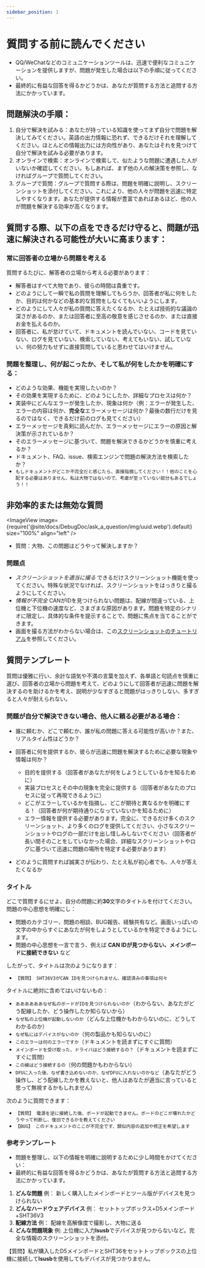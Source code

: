 ```yaml
---
sidebar_position: 1
---
```




# 質問する前に読んでください

  * QQ/WeChatなどのコミュニケーションツールは、迅速で便利なコミュニケーションを提供しますが、問題が発生した場合は以下の手順に従ってください。
  * 最終的に有益な回答を得るかどうかは、あなたが質問する方法と追問する方法にかかっています。

## 問題解決の手順：

  1. 自分で解決を試みる：あなたが持っている知識を使ってまず自分で問題を解決してみてください。英語の出力情報に恐れず、できるだけそれを理解してください。ほとんどの情報出力には方向性があり、あなたはそれを見つけて自分で解決を試みる必要があります。
  2. オンラインで検索：オンラインで検索して、似たような問題に遭遇した人がいないか確認してください。もしあれば、まず他の人の解決策を参照し、なければグループで質問してください。
  3. グループで質問：グループで質問する際は、問題を明確に説明し、スクリーンショットを添付してください。これにより、他の人々が問題を迅速に特定しやすくなります。あなたが提供する情報が豊富であればあるほど、他の人が問題を解決する効率が高くなります。

## 質問する際、以下の点をできるだけ守ると、問題が迅速に解決される可能性が大いに高まります：

### 常に回答者の立場から問題を考える

  質問するたびに、解答者の立場から考える必要があります：
  * 解答者はすべて大物であり、彼らの時間は貴重です。
  * どのようにして一瞬で私の質問を理解してもらうか、回答者が私に何をしたか、目的は何かなどの基本的な質問をしなくてもいいようにします。
  * どのようにして人々が私の質問に答えたくなるか、たとえば技術的な議論の深さがあるのか、または回答者に至高の敬意を感じさせるのか、または直接お金を払えるのか。
  * 回答者に、私が怠けていて、ドキュメントを読んでいない、コードを見ていない、ログを見ていない、検索していない、考えてもいない、試していない、何の努力もせずに直接質問していると思わせてはいけません。

### 問題を整理し、何が起こったか、そして私が何をしたかを明確にする：

  * どのような効果、機能を実現したいのか？
  * その効果を実現するために、どのようにしたか、詳細なプロセスは何か？
  * 実装中にどんなエラーが発生したか、現象は何か（例：エラーが発生した、エラーの内容は何か、**完全な**エラーメッセージは何か？最後の数行だけを見るのではなく、できるだけ前のログも見てください）
  * エラーメッセージを真剣に読んだか、エラーメッセージにエラーの原因と解決策が示されているか？
  * そのエラーメッセージに基づいて、問題を解決できるかどうかを慎重に考えるか？
  * ドキュメント、FAQ、issue、検索エンジンで問題の解決方法を検索したか？
  * `もしドキュメントがどこか不完全だと感じたら、直接指摘してください！！他のことを心配する必要はありません、私は大物ではないので、考慮が至っていない部分もあるでしょう！！`

## 非効率的または無効な質問

  <ImageView image={require('@site/docs/DebugDoc/ask_a_question/img/uuid.webp').default} size="100%" align="left" />
  * 質問：大物、この問題はどうやって解決しますか？

### 問題点

  * *スクリーンショットを適当に撮る* できるだけスクリーンショット機能を使ってください。特殊な状況でなければ、スクリーンショットをはっきりと撮るようにしてください。
  * *情報が不完全* CANがIDを見つけられない問題は、配線が間違っている、上位機と下位機の速度など、さまざまな原因があります。問題を特定のシナリオに限定し、具体的な条件を提示することで、問題に焦点を当てることができます。
  * 画面を撮る方法がわからない場合は、この[スクリーンショットのチュートリアル](https://www.bilibili.com/video/BV1LB4y1t7jy/?spm_id_from=333.337.search-card.all.click&vd_source=36affb37d7228751cd1fcbbda487dfdf)を参照してください。

## 質問テンプレート

質問は優雅に行い、余計な語気や不満の言葉を加えず、各単語と句読点を慎重に選び、回答者の立場から問題を考えて、どのようにして回答者が迅速に問題を解決するのを助けるかを考え、説明が少なすぎると問題がはっきりしない、多すぎると人々が耐えられない。

### 問題が自分で解決できない場合、他人に頼る必要がある場合：

  * 誰に頼むか、どこで頼むか、誰が私の問題に答える可能性が高いか？また、リアルタイム性はどうか？

  * 回答者に何を提供するか、彼らが迅速に問題を解決するために必要な現象や情報は何か？
    * 目的を提供する（回答者があなたが何をしようとしているかを知るために）
    * 実装プロセスとその中の現象を完全に提供する（回答者があなたのプロセスに従って再現できるように）
    * どこがエラーしているかを指摘し、どこが期待と異なるかを明確にする！（回答者が何が期待通りになっていないかを知るために）
    * エラー情報を提供する必要があります。完全に、できるだけ多くのスクリーンショット、より多くのログを提供してください、小さなスクリーンショットやログの一部だけを出し惜しみしないでください（回答者が長い間そのことをしていなかった場合、詳細なスクリーンショットやログに基づいて迅速に問題の場所を特定する必要があります）

  * どのように質問すれば誠実さが伝わり、たとえ私が初心者でも、人々が答えたくなるか

### タイトル

  どこで質問するにせよ、自分の問題に約**30**文字のタイトルを付けてください。問題の中心思想を明確にし：
  * 問題のカテゴリー、問題の相談、BUG報告、経験共有など。画面いっぱいの文字の中からすぐにあなたが何をしようとしているかを特定できるようにします。
  * 問題の中心思想を一言で言う、例えば **CAN IDが見つからない、メインボードに接続できない** など

  したがって、タイトルは次のようになります：
  * `【質問】 SHT36V3がCAN IDを見つけられません、確認済みの事項は何々`

  タイトルに絶対に含めてはいけないもの：
  * `ああああああなぜ私のボードがIDを見つけられないのか`（わからない、あなたがどう配線したか、どう操作したか知らないから）
  * `なぜ私の上位機が起動しないのか`（どんな上位機かもわからないのに、どうしてわかるのか）
  * `なぜ私にはデバイスがないのか`（何の製品かも知らないのに）
  * `このエラーは何のエラーですか`（ドキュメントを読まずにすぐに質問）
  * `メインボードを受け取った、ドライバはどう接続するの？`（ドキュメントを読まずにすぐに質問）
  * `この線はどう接続するの`（何の問題かもわからない）
  * `DFUに入った後、なぜ書き込めないのか、なぜDFUに入れないのかなど`（あなたがどう操作し、どう配線したかを教えないと、他人はあなたが適当に言っていると思って無視するかもしれません）

  次のように質問できます：
  * `【質問】 電源を逆に接続した後、ボードが起動できません。ボードのどこが壊れたかどうやって判断し、復旧できるかを教えてください`
  * `【BUG】 このドキュメントのここが不完全です、類似内容の追加や修正を希望します`

### 参考テンプレート

  * 問題を整理し、以下の情報を明確に説明するために少し時間をかけてください：
  * 最終的に有益な回答を得るかどうかは、あなたが質問する方法と追問する方法にかかっています。

  1. **どんな問題**     例： 新しく購入したメインボードとツール版がデバイスを見つけられない
  2. **どんなハードウェアデバイス**  例： セットトップボックス+D5メインボード+SHT36V3
  3. **配線方法**     例： 配線を高解像度で撮影し、大物に送る
  4. **どんな問題現象**  例: 上位機に入力**lsusb**でデバイスが見つからないなど。完全な情報のスクリーンショットを添付。

  【質問】私が購入したD5メインボードとSHT36をセットトップボックスの上位機に接続して**lsusb**を使用してもデバイスが見つかりません。